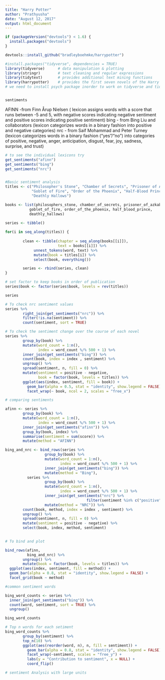 ```yaml
---
title: "Harry Potter"
author: "Prathyusha"
date: "August 12, 2017"
output: html_document
---
```


```r

if (packageVersion("devtools") < 1.6) {
  install.packages("devtools")
}

devtools::install_github("bradleyboehmke/harrypotter")

```
```r
#install.packages("tidyverse", dependencies = TRUE)
library(tidyverse)      # data manipulation & plotting
library(stringr)        # text cleaning and regular expressions
library(tidytext)       # provides additional text mining functions
library(harrypotter)    # provides the first seven novels of the Harry Potter series
# we need to install psych package inorder to work on tidyverse and tidytext



```


```r
sentiments

```


AFINN -from Finn Årup Nielsen ( lexicon assigns words with a score that runs between -5 and 5, with negative scores indicating negative sentiment and positive scores indicating positive sentiment)
bing - from Bing Liu and collaborators (lexicon categorizes words in a binary fashion into positive and negative categories)
nrc - from Saif Mohammad and Peter Turney (lexicon categorizes words in a binary fashion (“yes”/“no”) into categories of positive, negative, anger, anticipation, disgust, fear, joy, sadness, surprise, and trust)

```r
# to see the individual lexicons try
get_sentiments("afinn")
get_sentiments("bing")
get_sentiments("nrc")



```

```r
#Basic sentiment analysis
titles <- c("Philosopher's Stone", "Chamber of Secrets", "Prisoner of Azkaban",
            "Goblet of Fire", "Order of the Phoenix", "Half-Blood Prince",
            "Deathly Hallows")

books <- list(philosophers_stone, chamber_of_secrets, prisoner_of_azkaban,
           goblet_of_fire, order_of_the_phoenix, half_blood_prince,
           deathly_hallows)
  
series <- tibble()

for(i in seq_along(titles)) {
        
        clean <- tibble(chapter = seq_along(books[[i]]),
                        text = books[[i]]) %>%
             unnest_tokens(word, text) %>%
             mutate(book = titles[i]) %>%
             select(book, everything())

        series <- rbind(series, clean)
}

```


```r
# set factor to keep books in order of publication
series$book <- factor(series$book, levels = rev(titles))

series

```


```r
# To check nrc sentiment values
series %>%
        right_join(get_sentiments("nrc")) %>%
        filter(!is.na(sentiment)) %>%
        count(sentiment, sort = TRUE)
```


```r
# To check the sentiment change over the course of each novel
series %>%
        group_by(book) %>% 
        mutate(word_count = 1:n(),
               index = word_count %/% 500 + 1) %>% 
        inner_join(get_sentiments("bing")) %>%
        count(book, index = index , sentiment) %>%
        ungroup() %>%
        spread(sentiment, n, fill = 0) %>%
        mutate(sentiment = positive - negative,
               book = factor(book, levels = titles)) %>%
        ggplot(aes(index, sentiment, fill = book)) +
          geom_bar(alpha = 0.5, stat = "identity", show.legend = FALSE) +
          facet_wrap(~ book, ncol = 2, scales = "free_x")

````


```r
# comparing sentiments

afinn <- series %>%
        group_by(book) %>% 
        mutate(word_count = 1:n(),
               index = word_count %/% 500 + 1) %>% 
        inner_join(get_sentiments("afinn")) %>%
        group_by(book, index) %>%
        summarise(sentiment = sum(score)) %>%
        mutate(method = "AFINN")

bing_and_nrc <- bind_rows(series %>%
                  group_by(book) %>% 
                  mutate(word_count = 1:n(),
                         index = word_count %/% 500 + 1) %>% 
                  inner_join(get_sentiments("bing")) %>%
                  mutate(method = "Bing"),
          series %>%
                  group_by(book) %>% 
                  mutate(word_count = 1:n(),
                         index = word_count %/% 500 + 1) %>%
                  inner_join(get_sentiments("nrc") %>%
                                     filter(sentiment %in% c("positive", "negative"))) %>%
                  mutate(method = "NRC")) %>%
        count(book, method, index = index , sentiment) %>%
        ungroup() %>%
        spread(sentiment, n, fill = 0) %>%
        mutate(sentiment = positive - negative) %>%
        select(book, index, method, sentiment)
        
```


```r
# To bind and plot

bind_rows(afinn, 
          bing_and_nrc) %>%
        ungroup() %>%
        mutate(book = factor(book, levels = titles)) %>%
  ggplot(aes(index, sentiment, fill = method)) +
  geom_bar(alpha = 0.8, stat = "identity", show.legend = FALSE) +
  facet_grid(book ~ method)
````

```r
#common sentiment words

bing_word_counts <- series %>%
  inner_join(get_sentiments("bing")) %>%
  count(word, sentiment, sort = TRUE) %>%
  ungroup()

bing_word_counts
````

```r
# Top n words for each setiment 
bing_word_counts %>%
        group_by(sentiment) %>%
        top_n(10) %>%
        ggplot(aes(reorder(word, n), n, fill = sentiment)) +
          geom_bar(alpha = 0.8, stat = "identity", show.legend = FALSE) +
          facet_wrap(~sentiment, scales = "free_y") +
          labs(y = "Contribution to sentiment", x = NULL) +
          coord_flip()
```


```r
# sentiment Analysis with large units

````